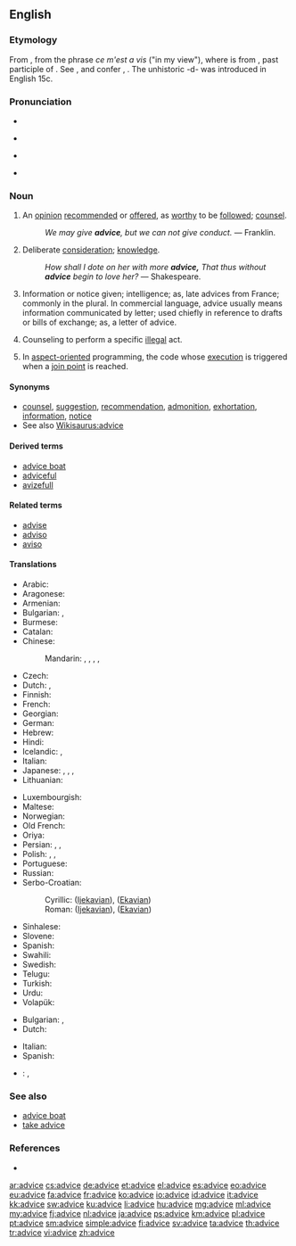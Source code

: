 ==English==

===Etymology===
From {{etyl|fro}} {{term|avis|lang=fro}}, from the {{etyl|fro}} phrase ''ce m'est a vis'' ("in my view"), where {{term|vis|lang=fro}} is from {{etyl|la}} {{term|visum|lang=la}}, past participle of {{term|videre||to see|lang=la}}. See {{term|vision}}, and confer {{term|avise}}, {{term|advise}}. The unhistoric -d- was introduced in English 15c.

===Pronunciation===
* {{audio|en-us-advice.ogg|Audio (US)}}
* {{a|RP}} {{IPA|/ədˈvaɪs/}}
* {{a|US}} {{IPA|/ædˈvaɪs/}}
* {{rhymes|aɪs}}

===Noun===
{{en-noun|-|s}}

# An [[opinion]] [[recommend]]ed or [[offer]]ed, as [[worthy]] to be [[follow]]ed; [[counsel]].
#: ''We may give '''advice''', but we can not give conduct.'' &mdash; Franklin.
# {{obsolete}} Deliberate [[consideration]]; [[knowledge]].
#: ''How shall I dote on her with more '''advice,''' That thus without '''advice''' begin to love her?'' &mdash; Shakespeare.
# Information or notice given; intelligence; as, late advices from France; commonly in the plural. In commercial language, advice usually means information communicated by letter; used chiefly in reference to drafts or bills of exchange; as, a letter of advice.
#: {{rfquotek|McElrath}}
# {{legal}} Counseling to perform a specific [[illegal]] act.
#: {{rfquotek|Wharton}}
# {{computing|programming}} In [[aspect-oriented]] programming, the code whose [[execution]] is triggered when a [[join point]] is reached.

====Synonyms====
* [[counsel]], [[suggestion]], [[recommendation]], [[admonition]], [[exhortation]], [[information]], [[notice]]
* See also [[Wikisaurus:advice]]

====Derived terms====
* [[advice boat]]
* [[adviceful]]
* [[avizefull]]

====Related terms====
* [[advise]]
* [[adviso]]
* [[aviso]]

====Translations====
{{trans-top|opinion recommended or offered, as worthy to be followed; counsel}}
* Arabic: {{t-|ar|نصيحة|f|tr=naSiiHa|sc=Arab}}
* Aragonese: {{t-|an|consello|m}}
* Armenian: {{t-|hy|խորհուրդ|tr=xorhurd|sc=Armn}}
* Bulgarian: {{t+|bg|съвет|sc=Cyrl}}, {{t+|bg|препоръка|sc=Cyrl}}
* Burmese: {{t+|my|အကြံပေးချက်|tr=ăkyanpe:gyet|sc=Mymr}}
* Catalan: {{t+|ca|consell|m}}
* Chinese:
*: Mandarin: {{t|cmn|勸告|sc=Hani}}, {{t|cmn|劝告|tr=quàngào|sc=Hani}}, {{t|cmn|忠告|tr=zhōnggào|sc=Hani}}, {{t|cmn|建議|sc=Hani}}, {{t|cmn|建议|tr=jiànyì|sc=Hani}}
* Czech: {{t+|cs|rada|f}}
* Dutch: {{t+|nl|raad|m}}, {{t+|nl|advies|n}}
* Finnish: {{t+|fi|neuvo}}
* French: {{t+|fr|conseil|m}}
* Georgian: {{t-|ka|რჩევა|sc=Geor}}
* German: {{t+|de|Rat|m}}
* Hebrew: {{t+|he|עצה|tr=e'tza}}
* Hindi: {{t-|hi|सलाह|f|tr=salāh|sc=Deva}}
* Icelandic: {{t+|is|ráð|n}}, {{t-|is|ábending|f}}
* Italian: {{t+|it|consiglio|m}}
* Japanese: {{t+|ja|助言|tr=じょげん, jogen|sc=Jpan}}, {{t+|ja|注意|tr=ちゅうい, chūi|sc=Jpan}}, {{t+|ja|忠告|tr=ちゅうこく, chūkoku|sc=Jpan}}, {{t+|ja|アドバイス|tr=adobaisu|sc=Jpan}}
* Lithuanian: {{t-|lt|patarimas|m}}
{{trans-mid}}
* Luxembourgish: {{t+|lb|Rot|m}}
* Maltese: {{t-|mt|parir|m}}
* Norwegian: {{t+|no|råd|n}}
* Old French: {{tø|fro|cunseill}}
* Oriya: {{t-|or|ଉପଦେଶ|sc=Orya|tr=upadēśa}}
* Persian: {{t+|fa|پند|tr=pand|}}, {{t+|fa|اندرز|tr=andarz|}}, {{t+|fa|نصیحت|tr=nasīhat|}}
* Polish: {{t+|pl|rada|f}}, {{t+|pl|porada|f}}, {{t+|pl|wskazówka|f}}
* Portuguese: {{t+|pt|conselho|m}}
* Russian: {{t+|ru|совет|tr=sovét|sc=Cyrl}}
* Serbo-Croatian:
*: Cyrillic: {{t-|sh|савјет|m|alt=са́вјет}} ([[Ijekavian]]), {{t-|sh|савет|m|alt=са́вет}} ([[Ekavian]])
*: Roman: {{t-|sh|savjet|m|alt=sávjet}} ([[Ijekavian]]), {{t-|sh|savet|m|alt=sávet}} ([[Ekavian]])
* Sinhalese: {{t+|si|අවවාදය|sc=Sinh}} {{rfr|lang=si}}
* Slovene: {{t+|sl|nasvet|m}}
* Spanish: {{t+|es|consejo|m}}
* Swahili: {{t+|sw|ushauri}}
* Swedish: {{t+|sv|råd}}
* Telugu: {{t+|te|సలహా|tr=salahaa|sc=Telu}}
* Turkish: {{t+|tr|tavsiye}} {{t+|tr|öneri}} {{t+|tr|öğüt}}
* Urdu: {{t-|ur|صلاح|f|tr=salāh|sc=ur-Arab}}
* Volapük: {{t+|vo|konsäl}}
{{trans-bottom}}

{{trans-top|information or notice given}}
* Bulgarian: {{t+|bg|известие|sc=Cyrl}}, {{t+|bg|съобщение|sc=Cyrl}}
* Dutch: {{t+|nl|aankondiging|f}}
{{trans-mid}}
* Italian: {{t+|it|avviso|m}}
* Spanish: {{t+|es|aviso|m}}
{{trans-bottom}}

{{checktrans-top}}
* {{ttbc|eu}}: {{t-|eu|aholku}}, {{t-|eu|jakinarazpen}}
{{trans-bottom}}

===See also===
* [[advice boat]]
* [[take advice]]

===References===
* {{R:Webster 1913}}

[[ar:advice]]
[[cs:advice]]
[[de:advice]]
[[et:advice]]
[[el:advice]]
[[es:advice]]
[[eo:advice]]
[[eu:advice]]
[[fa:advice]]
[[fr:advice]]
[[ko:advice]]
[[io:advice]]
[[id:advice]]
[[it:advice]]
[[kk:advice]]
[[sw:advice]]
[[ku:advice]]
[[li:advice]]
[[hu:advice]]
[[mg:advice]]
[[ml:advice]]
[[my:advice]]
[[fj:advice]]
[[nl:advice]]
[[ja:advice]]
[[ps:advice]]
[[km:advice]]
[[pl:advice]]
[[pt:advice]]
[[sm:advice]]
[[simple:advice]]
[[fi:advice]]
[[sv:advice]]
[[ta:advice]]
[[th:advice]]
[[tr:advice]]
[[vi:advice]]
[[zh:advice]]